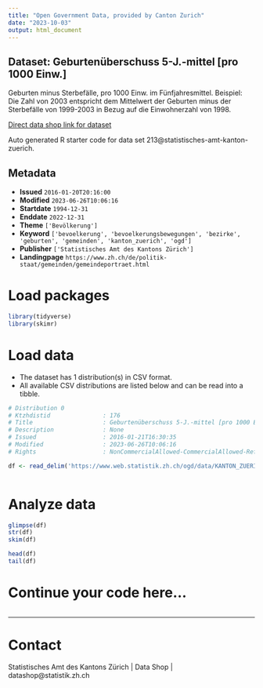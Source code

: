 ```yaml
---
title: "Open Government Data, provided by Canton Zurich"
date: "2023-10-03"
output: html_document
---
```


## Dataset: Geburtenüberschuss 5-J.-mittel [pro 1000 Einw.]

Geburten minus Sterbefälle, pro 1000 Einw. im Fünfjahresmittel. Beispiel: Die Zahl von 2003 entspricht dem Mittelwert der Geburten minus der Sterbefälle von 1999-2003 in Bezug auf die Einwohnerzahl von 1998.


[Direct data shop link for dataset](https://www.zh.ch/de/politik-staat/opendata.zhweb-noredirect.zhweb-cache.html#/datasets/213@statistisches-amt-kanton-zuerich)

Auto generated R starter code for data set 213@statistisches-amt-kanton-zuerich.

## Metadata

- **Issued** `2016-01-20T20:16:00`
- **Modified** `2023-06-26T10:06:16`
- **Startdate** `1994-12-31`
- **Enddate** `2022-12-31`
- **Theme** `['Bevölkerung']`
- **Keyword** `['bevoelkerung', 'bevoelkerungsbewegungen', 'bezirke', 'geburten', 'gemeinden', 'kanton_zuerich', 'ogd']`
- **Publisher** `['Statistisches Amt des Kantons Zürich']`
- **Landingpage** `https://www.zh.ch/de/politik-staat/gemeinden/gemeindeportraet.html`


# Load packages

```r

library(tidyverse)
library(skimr)

```

# Load data

-   The dataset has 1 distribution(s) in CSV format.
-   All available CSV distributions are listed below and can be read into a tibble.

```r

# Distribution 0
# Ktzhdistid               : 176
# Title                    : Geburtenüberschuss 5-J.-mittel [pro 1000 Einw.]
# Description              : None
# Issued                   : 2016-01-21T16:30:35
# Modified                 : 2023-06-26T10:06:16
# Rights                   : NonCommercialAllowed-CommercialAllowed-ReferenceRequired

df <- read_delim('https://www.web.statistik.zh.ch/ogd/data/KANTON_ZUERICH_105.csv')



```

# Analyze data

```r

glimpse(df)
str(df)
skim(df)

head(df)
tail(df)

```

# Continue your code here...

```r

```

------------------------------------------------------------------------

# Contact

Statistisches Amt des Kantons Zürich | Data Shop | datashop@statistik.zh.ch
